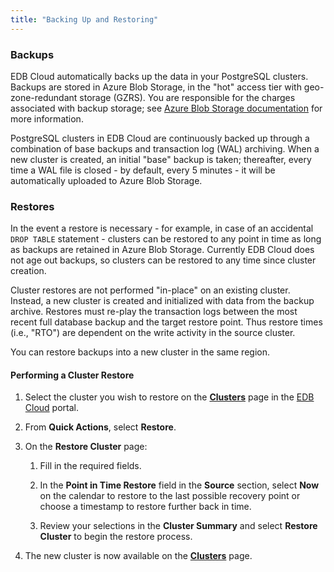 ```yaml
---
title: "Backing Up and Restoring"
---
```


### Backups

EDB Cloud automatically backs up the data in your PostgreSQL clusters. Backups are stored in Azure Blob Storage, in the "hot" access tier with geo-zone-redundant storage (GZRS). You are responsible for the charges associated with backup storage; see [Azure Blob Storage documentation](https://docs.microsoft.com/en-us/azure/storage/blobs/) for more information.

PostgreSQL clusters in EDB Cloud are continuously backed up through a combination of base backups and transaction log (WAL) archiving. When a new cluster is created, an initial "base" backup is taken; thereafter, every time a WAL file is closed - by default, every 5 minutes - it will be automatically uploaded to Azure Blob Storage.

### Restores

In the event a restore is necessary - for example, in case of an accidental `DROP TABLE` statement - clusters can be restored to any point in time as long as backups are retained in Azure Blob Storage. Currently EDB Cloud does not age out backups, so clusters can be restored to any time since cluster creation.

Cluster restores are not performed "in-place" on an existing cluster. Instead, a new cluster is created and initialized with data from the backup archive. Restores must re-play the transaction logs between the most recent full database backup and the target restore point. Thus restore times (i.e., "RTO") are dependent on the write activity in the source cluster.

You can restore backups into a new cluster in the same region.

#### Performing a Cluster Restore

1. Select the cluster you wish to restore on the [**Clusters**](https://portal.edbcloud.com/clusters) page in the [EDB Cloud](https://portal.edbcloud.com) portal. 

2. From **Quick Actions**, select **Restore**.

2. On the **Restore Cluster** page: 

    1. Fill in the required fields.

    3. In the **Point in Time Restore** field in the **Source** section, select **Now** on the calendar to restore to the last possible recovery point or choose a timestamp to restore further back in time. 

    4. Review your selections in the **Cluster Summary** and select **Restore Cluster** to begin the restore process.  

5. The new cluster is now available on the [**Clusters**](https://portal.edbcloud.com/clusters) page.


